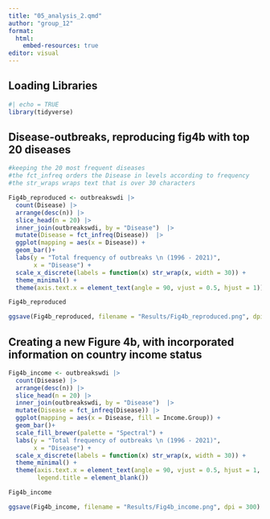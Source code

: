 ```yaml
---
title: "05_analysis_2.qmd"
author: "group_12"
format:
  html:
    embed-resources: true
editor: visual
---
```


## Loading Libraries

```r
#| echo = TRUE
library(tidyverse)
```

## Disease-outbreaks, reproducing fig4b with top 20 diseases

```r

#keeping the 20 most frequent diseases
#the fct_infreq orders the Disease in levels according to frequency
#the str_wraps wraps text that is over 30 characters

Fig4b_reproduced <- outbreakswdi |> 
  count(Disease) |> 
  arrange(desc(n)) |> 
  slice_head(n = 20) |>  
  inner_join(outbreakswdi, by = "Disease")  |> 
  mutate(Disease = fct_infreq(Disease))  |>  
  ggplot(mapping = aes(x = Disease)) +
  geom_bar()+
  labs(y = "Total frequency of outbreaks \n (1996 - 2021)", 
       x = "Disease") +
  scale_x_discrete(labels = function(x) str_wrap(x, width = 30)) + 
  theme_minimal() +
  theme(axis.text.x = element_text(angle = 90, vjust = 0.5, hjust = 1))

Fig4b_reproduced

ggsave(Fig4b_reproduced, filename = "Results/Fig4b_reproduced.png", dpi = 300)
```

## Creating a new Figure 4b, with incorporated information on country income status

```r

Fig4b_income <- outbreakswdi |> 
  count(Disease) |> 
  arrange(desc(n)) |> 
  slice_head(n = 20) |> 
  inner_join(outbreakswdi, by = "Disease")  |> 
  mutate(Disease = fct_infreq(Disease)) |>
  ggplot(mapping = aes(x = Disease, fill = Income.Group)) +
  geom_bar()+
  scale_fill_brewer(palette = "Spectral") +
  labs(y = "Total frequency of outbreaks \n (1996 - 2021)", 
       x = "Disease") +
  scale_x_discrete(labels = function(x) str_wrap(x, width = 30)) +
  theme_minimal() +
  theme(axis.text.x = element_text(angle = 90, vjust = 0.5, hjust = 1, size = 8), 
        legend.title = element_blank())

Fig4b_income

ggsave(Fig4b_income, filename = "Results/Fig4b_income.png", dpi = 300)

```

## 
